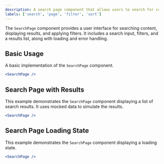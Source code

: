 ```yaml
---
description: A search page component that allows users to search for content with filters and sorting options.
labels: ['search', 'page', 'filter', 'sort']
---
```


The `SearchPage` component provides a user interface for searching content, displaying results, and applying filters. It includes a search input, filters, and a results list, along with loading and error handling.

## Basic Usage

A basic implementation of the `SearchPage` component.

```jsx
<SearchPage />
```

## Search Page with Results

This example demonstrates the `SearchPage` component displaying a list of search results.  It uses mocked data to simulate the results.

```jsx
<SearchPage />
```

## Search Page Loading State

This example demonstrates the `SearchPage` component displaying a loading state.

```jsx
<SearchPage />